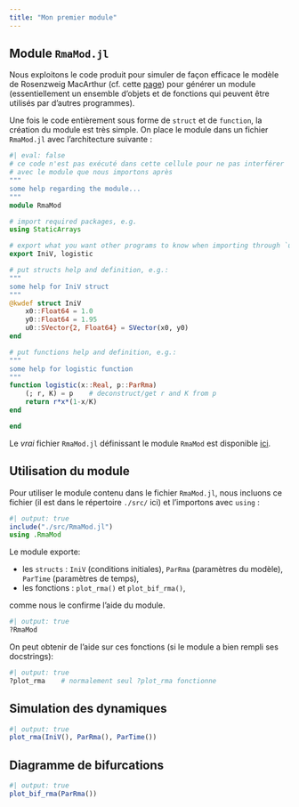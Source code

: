 ```yaml
---
title: "Mon premier module"
---
```


## Module `RmaMod.jl`

Nous exploitons le code produit pour simuler de façon efficace le modèle de Rosenzweig MacArthur (cf. cette [page](annexe_swift_rma.qmd)) pour générer un module (essentiellement un ensemble d'objets et de fonctions qui peuvent être utilisés par d'autres programmes).

Une fois le code entièrement sous forme de `struct` et de `function`, la création du module est très simple. On place le module dans un fichier `RmaMod.jl` avec l'architecture suivante :
```julia
#| eval: false
# ce code n'est pas exécuté dans cette cellule pour ne pas interférer
# avec le module que nous importons après
"""
some help regarding the module...
"""
module RmaMod

# import required packages, e.g.
using StaticArrays

# export what you want other programs to know when importing through `using`
export IniV, logistic

# put structs help and definition, e.g.:
"""
some help for IniV struct
"""
@kwdef struct IniV
    x0::Float64 = 1.0
    y0::Float64 = 1.95
    u0::SVector{2, Float64} = SVector(x0, y0)
end

# put functions help and definition, e.g.:
"""
some help for logistic function
"""
function logistic(x::Real, p::ParRma)
    (; r, K) = p    # deconstruct/get r and K from p
    return r*x*(1-x/K)
end

end
```

Le *vrai* fichier `RmaMod.jl` définissant le module `RmaMod` est disponible [ici](src/RmaMod.jl).

## Utilisation du module

Pour utiliser le module contenu dans le fichier `RmaMod.jl`, nous incluons ce fichier (il est dans le répertoire `./src/` ici) et l'importons avec `using` :

```julia
#| output: true
include("./src/RmaMod.jl")
using .RmaMod
```

Le module exporte:

- les `structs` : `IniV` (conditions initiales), `ParRma` (paramètres du modèle), `ParTime` (paramètres de temps),
- les fonctions : `plot_rma()` et `plot_bif_rma()`,

comme nous le confirme l'aide du module.
```julia
#| output: true
?RmaMod
```


On peut obtenir de l'aide sur ces fonctions (si le module a bien rempli ses docstrings):

```julia
#| output: true
?plot_rma    # normalement seul ?plot_rma fonctionne
```

## Simulation des dynamiques

```julia
#| output: true
plot_rma(IniV(), ParRma(), ParTime())
```

## Diagramme de bifurcations

```julia
#| output: true
plot_bif_rma(ParRma())
```
